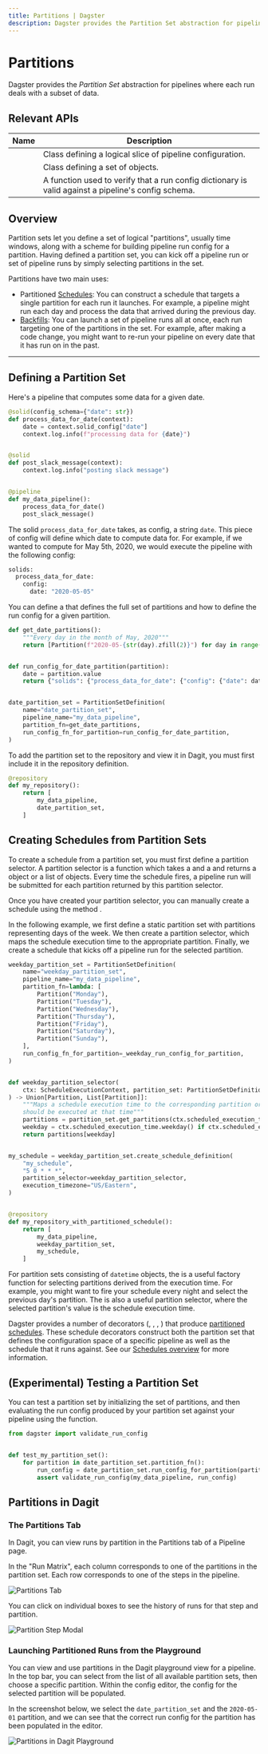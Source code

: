 ```yaml
---
title: Partitions | Dagster
description: Dagster provides the Partition Set abstraction for pipelines where each run deals with a subset of data.
---
```


# Partitions

Dagster provides the _Partition Set_ abstraction for pipelines where each run deals with a subset of data.

## Relevant APIs

| Name                                         | Description                                                                                         |
| -------------------------------------------- | --------------------------------------------------------------------------------------------------- |
| <PyObject object="Partition" />              | Class defining a logical slice of pipeline configuration.                                           |
| <PyObject object="PartitionSetDefinition" /> | Class defining a set of <PyObject object="Partition" /> objects.                                    |
| <PyObject object="validate_run_config" />    | A function used to verify that a run config dictionary is valid against a pipeline's config schema. |

## Overview

Partition sets let you define a set of logical "partitions", usually time windows, along with a scheme for building pipeline run config for a partition. Having defined a partition set, you can kick off a pipeline run or set of pipeline runs by simply selecting partitions in the set.

Partitions have two main uses:

- Partitioned [Schedules](/concepts/partitions-schedules-sensors/schedules): You can construct a schedule that targets a single partition for each run it launches. For example, a pipeline might run each day and process the data that arrived during the previous day.
- [Backfills](/concepts/partitions-schedules-sensors/backfills): You can launch a set of pipeline runs all at once, each run targeting one of the partitions in the set. For example, after making a code change, you might want to re-run your pipeline on every date that it has run on in the past.

---

## Defining a Partition Set

Here's a pipeline that computes some data for a given date.

```python file=/concepts/partitions_schedules_sensors/pipeline.py startafter=start_pipeline_marker_1 endbefore=end_pipeline_marker_1
@solid(config_schema={"date": str})
def process_data_for_date(context):
    date = context.solid_config["date"]
    context.log.info(f"processing data for {date}")


@solid
def post_slack_message(context):
    context.log.info("posting slack message")


@pipeline
def my_data_pipeline():
    process_data_for_date()
    post_slack_message()
```

The solid `process_data_for_date` takes, as config, a string `date`. This piece of config will define which date to compute data for. For example, if we wanted to compute for May 5th, 2020, we would execute the pipeline with the following config:

```python file=/concepts/partitions_schedules_sensors/config.yaml
solids:
  process_data_for_date:
    config:
      date: "2020-05-05"
```

You can define a <PyObject module="dagster" object="PartitionSetDefinition"/> that defines the full set of partitions and how to define the run config for a given partition.

```python file=/concepts/partitions_schedules_sensors/partition_definition.py startafter=start_def endbefore=end_def
def get_date_partitions():
    """Every day in the month of May, 2020"""
    return [Partition(f"2020-05-{str(day).zfill(2)}") for day in range(1, 32)]


def run_config_for_date_partition(partition):
    date = partition.value
    return {"solids": {"process_data_for_date": {"config": {"date": date}}}}


date_partition_set = PartitionSetDefinition(
    name="date_partition_set",
    pipeline_name="my_data_pipeline",
    partition_fn=get_date_partitions,
    run_config_fn_for_partition=run_config_for_date_partition,
)
```

To add the partition set to the repository and view it in Dagit, you must first include it in the repository definition.

```python file=/concepts/partitions_schedules_sensors/partition_definition.py startafter=start_repo_includ endbefore=end_repo_include
@repository
def my_repository():
    return [
        my_data_pipeline,
        date_partition_set,
    ]
```

## Creating Schedules from Partition Sets

To create a schedule from a partition set, you must first define a partition selector. A partition selector is a function which takes a <PyObject object="ScheduleExecutionContext" /> and a <PyObject object="PartitionSetDefinition" /> and returns a <PyObject object="Partition" /> object or a list of <PyObject object="Partition" /> objects. Every time the schedule fires, a pipeline run will be submitted for each partition returned by this partition selector.

Once you have created your partition selector, you can manually create a schedule using the method <PyObject object="PartitionSetDefinition" method="create_schedule_definition" />.

In the following example, we first define a static partition set with partitions representing days of the week. We then create a partition selector, which maps the schedule execution time to the appropriate partition. Finally, we create a schedule that kicks off a pipeline run for the selected partition.

```python file=/concepts/partitions_schedules_sensors/partition_definition.py startafter=start_manual_partition_schedule endbefore=end_manual_partition_schedule
weekday_partition_set = PartitionSetDefinition(
    name="weekday_partition_set",
    pipeline_name="my_data_pipeline",
    partition_fn=lambda: [
        Partition("Monday"),
        Partition("Tuesday"),
        Partition("Wednesday"),
        Partition("Thursday"),
        Partition("Friday"),
        Partition("Saturday"),
        Partition("Sunday"),
    ],
    run_config_fn_for_partition=_weekday_run_config_for_partition,
)


def weekday_partition_selector(
    ctx: ScheduleExecutionContext, partition_set: PartitionSetDefinition
) -> Union[Partition, List[Partition]]:
    """Maps a schedule execution time to the corresponding partition or list of partitions that
    should be executed at that time"""
    partitions = partition_set.get_partitions(ctx.scheduled_execution_time)
    weekday = ctx.scheduled_execution_time.weekday() if ctx.scheduled_execution_time else 0
    return partitions[weekday]


my_schedule = weekday_partition_set.create_schedule_definition(
    "my_schedule",
    "5 0 * * *",
    partition_selector=weekday_partition_selector,
    execution_timezone="US/Eastern",
)


@repository
def my_repository_with_partitioned_schedule():
    return [
        my_data_pipeline,
        weekday_partition_set,
        my_schedule,
    ]
```

For partition sets consisting of `datetime` objects, the <PyObject object="create_offset_partition_selector" /> is a useful factory function for selecting partitions derived from the execution time. For example, you might want to fire your schedule every night and select the previous day's partition. The <PyObject object="identity_partition_selector" /> is also a useful partition selector, where the selected partition's value is the schedule execution time.

Dagster provides a number of decorators (<PyObject object="hourly_schedule" decorator />, <PyObject object="daily_schedule" decorator />, <PyObject object="weekly_schedule" decorator />, <PyObject object="monthly_schedule" decorator />) that produce [partitioned schedules](/concepts/partitions-schedules-sensors/schedules#partition-based-schedules). These schedule decorators construct both the partition set that defines the configuration space of a specific pipeline as well as the schedule that it runs against. See our [Schedules overview](/concepts/partitions-schedules-sensors/schedules) for more information.

## (Experimental) Testing a Partition Set

You can test a partition set by initializing the set of partitions, and then evaluating the run config produced by your partition set against your pipeline using the <PyObject object="validate_run_config" /> function.

```python file=/concepts/partitions_schedules_sensors/partition_definition.py startafter=start_test_partition_set endbefore=end_test_partition_set
from dagster import validate_run_config


def test_my_partition_set():
    for partition in date_partition_set.partition_fn():
        run_config = date_partition_set.run_config_for_partition(partition)
        assert validate_run_config(my_data_pipeline, run_config)
```

## Partitions in Dagit

### The Partitions Tab

In Dagit, you can view runs by partition in the Partitions tab of a Pipeline page.

In the "Run Matrix", each column corresponds to one of the partitions in the partition set. Each row corresponds to one of the steps in the pipeline.

<!-- This was generated with:
    * `dagit -f repo.py` inside docs_snippet/concepts/partitions_schedules_sensors/ directory
    * Navigating to the partitions page for `my_data_pipeline`
-->

<Image
alt="Partitions Tab"
src="/images/concepts/partitions-schedules-sensors/partitions-page.png"
width={3808}
height={2414}
/>

You can click on individual boxes to see the history of runs for that step and partition.

<Image
alt="Partition Step Modal"
src="/images/concepts/partitions-schedules-sensors/partitions-step-modal.png"
width={3808}
height={2414}
/>

### Launching Partitioned Runs from the Playground

You can view and use partitions in the Dagit playground view for a pipeline. In the top bar, you can select from the list of all available partition sets, then choose a specific partition. Within the config editor, the config for the selected partition will be populated.

In the screenshot below, we select the `date_partition_set` and the `2020-05-01` partition, and we can see that the correct run config for the partition has been populated in the editor.

<Image
alt="Partitions in Dagit Playground"
src="/images/concepts/partitions-schedules-sensors/partitions-playground.png"
width={3808}
height={2414}
/>
